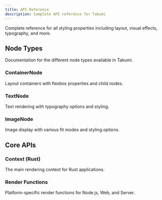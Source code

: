 ```yaml
---
title: API Reference
description: Complete API reference for Takumi
---
```


Complete reference for all styling properties including layout, visual effects, typography, and more.

<Cards>
  <Card
    title="Style Properties Reference"
    href="/docs/reference/style"
    description="Complete reference for all layout, visual, typography, and image styling options."
  />
</Cards>

## Node Types

Documentation for the different node types available in Takumi.

### ContainerNode

Layout containers with flexbox properties and child nodes.

### TextNode

Text rendering with typography options and styling.

### ImageNode

Image display with various fit modes and styling options.

## Core APIs

### Context (Rust)

The main rendering context for Rust applications.

### Render Functions

Platform-specific render functions for Node.js, Web, and Server.
